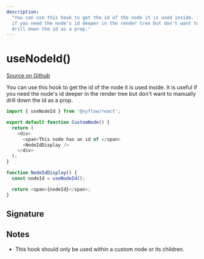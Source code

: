 ```yaml
---
description:
  "You can use this hook to get the id of the node it is used inside. It is useful
  if you need the node's id deeper in the render tree but don't want to manually
  drill down the id as a prop."
---
```


# useNodeId()

[Source on Github](https://github.com/xyflow/xyflow/blob/v11/packages/core/src/contexts/NodeIdContext.ts/#L7)

You can use this hook to get the id of the node it is used inside. It is useful
if you need the node's id deeper in the render tree but don't want to manually
drill down the id as a prop.

```js
import { useNodeId } from '@xyflow/react';

export default function CustomNode() {
  return (
    <div>
      <span>This node has an id of </span>
      <NodeIdDisplay />
    </div>
  );
}

function NodeIdDisplay() {
  const nodeId = useNodeId();

  return <span>{nodeId}</span>;
}
```

## Signature

<APIDocs functionName="useNodeId" />

## Notes

- This hook should only be used within a custom node or its children.
